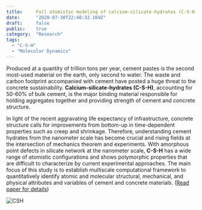 ```yaml
---
title:     Full atomistic modeling of calcium-silicate-hydrates (C-S-H)
date:      "2020-07-30T22:40:32.169Z"
draft:     false
public:    true
category:  "Research"
tags:
  - "C-S-H"
  - "Molecular Dynamics"
---
```



Produced at a quantity of trillion tons per year, cement pastes is the second most-used material on the earth, only second to water. The waste and carbon footprint accompanied with cement have posted a huge threat to the concrete sustainability. **Calcium-silicate-hydrates (C-S-H)**, accounting for 50-60% of bulk cement, is the major binding material responsible for holding aggregates together and providing strength of cement and concrete structure.

In light of the recent aggravating life expectancy of infrastructure, concrete structure calls for improvements from bottom-up in time-dependent properties such as creep and shrinkage. Therefore, understanding cement hydrates from the nanometer scale has become crucial and rising fields at the intersection of mechanics theorem and experiments. With amorphous point defects in silicate network at the nanometer scale, **C-S-H** has a wide range of atomistic configurations and shows polymorphic properties that are difficult to characterize by current experimental approaches. The main focus of this study is to establish multiscale computational framework to quantitatively identify atomic and molecular structural, mechanical, and physical attributes and variables of cement and concrete materials. ([Read paper for details](https://github.com/Chiang-Yuan/Portfolio/raw/master/content/publication/CSH_preprint_CCR.pdf))


![CSH](../research/csh.jpg)
